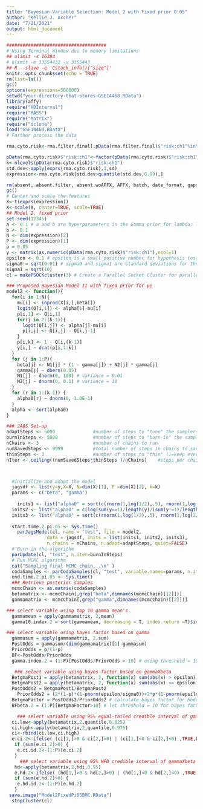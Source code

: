 ```yaml
---
title: "Bayesian Variable Selection: Model 2 with Fixed prior 0.05"
author: "Kellie J. Archer"
date: "7/21/2021"
output: html_document
---
```


```r
#####################################
# Using Terminal Window due to memory limitations
## ulimit -s 16384
# ulimit -m 33554432 -v 3355443
## R --slave -e 'Cstack_info()["size"]'
knitr::opts_chunk$set(echo = TRUE)
rm(list=ls())
gc()
options(expressions=500000)
setwd("your-directory-that-stores-GSE14468.RData")
library(affy)
require("HDInterval")
require("MASS")
require("Matrix")
require("dclone")
load("GSE14468.RData")
# Further process the data

rma.cyto.risk<-rma.filter.final[,pData(rma.filter.final)$"risk:ch1"%in%c("cytogenetic good","cytogenetic intermediate","cytogenetic poor")]

pData(rma.cyto.risk)$"risk:ch1"<-factor(pData(rma.cyto.risk)$"risk:ch1", levels=c("cytogenetic good","cytogenetic intermediate","cytogenetic poor"), ordered=TRUE)
k<-nlevels(pData(rma.cyto.risk)$"risk:ch1")
std.dev<-apply(exprs(rma.cyto.risk),1,sd)
expression<-rma.cyto.risk[std.dev>quantile(std.dev,0.99),]

rm(absent, absent.filter, absent.woAFFX, AFFX, batch, date_format, gapdh, GAPDH, mas5, mas5.calls, mas5.calls.filter, mas5.calls.woAFFX, out, phenoData, present.percent, present.sample, rma, rma.filter, rma.woAFFX)
gc()
# Center and scale the features
X<-t(exprs(expression))
X<-scale(X, center=TRUE, scale=TRUE)
## Model 2, fixed prior
set.seed(12345)
a <- 0.1 # a and b are hyperparameters in the Gamma prior for lambda: lambda ~ Gamma(a, b)
b <- 0.1
N <- dim(expression)[2]
P <- dim(expression)[1]
p = 0.05
y <- matrix(as.numeric(pData(rma.cyto.risk)$"risk:ch1"),ncol=1)
epsilon <- 0.1 # epsilon is a small positive number for hypothesis testing using bayes factor 
sigma0 = sqrt(0.01) # sigma0 and sigma1 are standard deviations for the two normal distributions constitute the priors for beta
sigma1 = sqrt(10)
cl = makePSOCKcluster(3) # Create a Parallel Socket Cluster for parallel MCMC chains

### Proposed Bayesian Model II with fixed prior for pi
model2 <- function(){
  for(i in 1:N){
    mu[i] <- inprod(X[i,],beta[]) 
    logit(Q[i,1]) <- alpha[1]-mu[i]
    p[i,1] <- Q[i,1]
    for(j in 2:(k-1)){
      logit(Q[i,j]) <- alpha[j]-mu[i]
      p[i,j] <- Q[i,j] - Q[i,j-1]
    }
    p[i,k] <- 1 - Q[i,(k-1)]
    y[i,] ~ dcat(p[i,1:k]) 
  }
  for (j in 1:P){
    beta[j] <- N1[j] * (1 - gamma[j]) + N2[j] * gamma[j]
    gamma[j] ~ dbern(0.05) 
    N1[j] ~ dnorm(0, 100) # variance = 0.01
    N2[j] ~ dnorm(0, 0.1) # variance = 10          
  }
  for (r in 1:(k-1)) {
    alpha0[r] ~ dnorm(0, 1.0E-1)
  }
  alpha <- sort(alpha0)
}

### JAGS Set-up
adaptSteps <- 5000              #number of steps to "tune" the samplers
burnInSteps <- 5000             #number of steps to "burn-in" the samplers
nChains <- 3                    #number of chains to run
numSavedSteps <- 9999           #total number of steps in chains to save
thinSteps <- 3                 	#number of steps to "thin" (1=keep every step)
nIter <- ceiling((numSavedSteps*thinSteps )/nChains) 	#steps per chain



  #initialize and adapt the model
  jagsdf <- list(y=y,X=X, N=dim(X)[1], P =dim(X)[2], k=k) 
  params <- c("beta", "gamma")
  
    inits1 <- list("alpha0" = sort(c(rnorm(1,log(1/2),.5), rnorm(1,log(2/1),.5))), "N1" = rep(0,P), "N2" = rep(0,P), "pi" = rep(0,P))
  inits2 <- list("alpha0" = c(log(sum(y==1)/length(y)/(sum(y!=1)/length(y))), log(sum(y<=2)/length(y)/(sum(y>2)/length(y)))), "N1" = rep(0,P), "N2" = rep(0,P), "pi" = rep(0,P))
  inits3 <- list("alpha0" = sort(c(rnorm(1,log(1/2),.5), rnorm(1,log(2/1),.5))), "N1" = rep(0,P), "N2" = rep(0,P), "pi" = rep(0,P))
  
  start.time.2.pi.05 <- Sys.time() 
    parJagsModel(cl, name = "test", file = model2, 
               data = jagsdf, inits = list(inits1, inits2, inits3),
               n.chains = nChains, n.adapt=adaptSteps, quiet=FALSE)
  # Burn-in the algorithm
  parUpdate(cl, "test", n.iter=burnInSteps)
  # Run MCMC algorithm
  cat("Sampling final MCMC chain...\n" )
  codaSamples <- parCodaSamples(cl, "test", variable.names=params, n.iter=nIter, thin=thinSteps)
  end.time.2.pi.05 <- Sys.time() 
  ### Retrieve posterior samples
  mcmcChain <- as.matrix(codaSamples)
  betamatrix <- mcmcChain[,grep("beta",dimnames(mcmcChain)[[2]])]
  gammamatrix <- mcmcChain[,grep("gamma",dimnames(mcmcChain)[[2]])]

### select variable using top 10 gamma mean's
  gammamean = apply(gammamatrix, 2,mean)
  gamma10.index.2 = sort(gammamean, decreasing = T, index.return =T)$ix[1:10]

### select variable using bayes factor based on gamma
  gammasum = apply(gammamatrix, 2,sum)
  PostOdds = gammasum/(dim(gammamatrix)[1]-gammasum)
  PriorOdds = p/(1-p)
  BF<-PostOdds/PriorOdds
  gamma.index.2 = (1:P)[PostOdds/PriorOdds > 10] # using threshold = 10 for bayes factor

   ### select variable using bayes factor based on gammaXbeta
  BetgmaPost1 = apply(betamatrix, 2, function(x) sum(abs(x) > epsilon))
  BetgmaPost2 = apply(betamatrix, 2, function(x) sum(abs(x) <= epsilon))
  PostOdds2 = BetgmaPost1/BetgmaPost2
    PriorOdds2 = (2*(1-p)*(1-pnorm(epsilon/sigma0))+2*p*(1-pnorm(epsilon/sigma1)))/((1-p)*(pnorm(epsilon/sigma0)-pnorm(-epsilon/sigma0))+p*(pnorm(epsilon/sigma1)-pnorm(-epsilon/sigma1)))
  BetgmaFactor = PostOdds2/PriorOdds2 # calculate bayes factor for Model II
  BFbeta.2 = (1:P)[BetgmaFactor>10] # let threshold = 10 for bayes factor

    ### select variable using 95% equal-tailed credible interval of gammaXbeta
  ci.low<-apply(betamatrix,2,quantile,0.025)
  ci.high<-apply(betamatrix,2,quantile,0.975)
  ci<-rbind(ci.low,ci.high)
  e.ci.2<-ifelse( (ci[1,]>0 & ci[2,]>0) | (ci[1,]<0 & ci[2,]<0) ,TRUE,FALSE)
   if (sum(e.ci.2)>0) {
    e.ci.id.2<-(1:P)[e.ci.2]
   }
     ### select variable using 95% HPD credible interval of gammaXbeta
   hd<-apply(betamatrix,2,hdi,0.95)
   e.hd.2<-ifelse( (hd[1,]>0 & hd[2,]>0) | (hd[1,]<0 & hd[2,]<0) ,TRUE,FALSE)
   if (sum(e.hd.2)>0) {
    e.hd.id.2<-(1:P)[e.hd.2]
   }
 save.image("Model2FixedPi05BMC.RData")
  stopCluster(cl)
```


